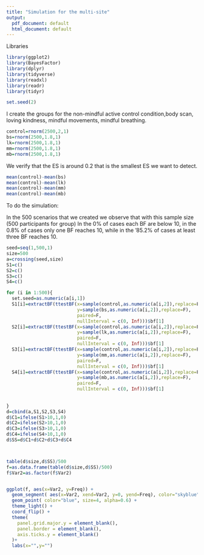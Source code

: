 ```yaml
---
title: "Simulation for the multi-site"
output:
  pdf_document: default
  html_document: default
---
```


Libraries
```r
library(ggplot2)
library(BayesFactor)
library(dplyr)
library(tidyverse)
library(readxl)
library(readr)
library(tidyr)
```

```r
set.seed(2)
```

I create the groups for the non-mindful active control condition,body scan, loving kindness, mindful movements, mindful breathing.
```r
control=rnorm(2500,2,1)
bs=rnorm(2500,1.8,1)
lk=rnorm(2500,1.8,1)
mm=rnorm(2500,1.8,1)
mb=rnorm(2500,1.8,1)
```

We verify that the ES is around 0.2 that is the smallest ES we want to detect. 
```r
mean(control)-mean(bs)
mean(control)-mean(lk)
mean(control)-mean(mm)
mean(control)-mean(mb)
```
To do the simulation:
\begin{enumerate}
\item I consider a sample of 500 (the N max we set for each group in the real experiment)
\item I set random seed from 1 to 500
\item For each random seed I compute the ttestBF in the four groups, random sampling 500 observations from that group
\item For each random seed I observe how many ttestBF reached the threeshold of 10
\end{enumerate}
In the 500 scenarios that we created we observe that with this sample size (500 participants for group) In the 0\% of cases each BF are below 10, in the 0.8\% of cases only one BF reaches 10, while in the '85.2% of cases at least three BF reaches 10.

```r
seed=seq(1,500,1)
size=500
a=crossing(seed,size)
S1=c()
S2=c()
S3=c()
S4=c()

for (i in 1:500){
  set.seed=as.numeric(a[i,1])
  S1[i]=extractBF(ttestBF(x=sample(control,as.numeric(a[i,2]),replace=F),
                          y=sample(bs,as.numeric(a[i,2]),replace=F),
                          paired=F,
                          nullInterval = c(0, Inf)))$bf[1]
  S2[i]=extractBF(ttestBF(x=sample(control,as.numeric(a[i,2]),replace=F),
                          y=sample(lk,as.numeric(a[i,2]),replace=F),
                          paired=F,
                          nullInterval = c(0, Inf)))$bf[1]
  S3[i]=extractBF(ttestBF(x=sample(control,as.numeric(a[i,2]),replace=F),
                          y=sample(mm,as.numeric(a[i,2]),replace=F),
                          paired=F,
                          nullInterval = c(0, Inf)))$bf[1]
  S4[i]=extractBF(ttestBF(x=sample(control,as.numeric(a[i,2]),replace=F),
                          y=sample(mb,as.numeric(a[i,2]),replace=F),
                          paired=F,
                          nullInterval = c(0, Inf)))$bf[1]
  
  
}
d=cbind(a,S1,S2,S3,S4)
d$C1=ifelse(S1>10,1,0)
d$C2=ifelse(S2>10,1,0)
d$C3=ifelse(S3>10,1,0)
d$C4=ifelse(S4>10,1,0)
d$SS=d$C1+d$C2+d$C3+d$C4



table(d$size,d$SS)/500
f=as.data.frame(table(d$size,d$SS)/500)
f$Var2=as.factor(f$Var2)


ggplot(f, aes(x=Var2, y=Freq)) +
  geom_segment( aes(x=Var2, xend=Var2, y=0, yend=Freq), color="skyblue") +
  geom_point( color="blue", size=4, alpha=0.6) +
  theme_light() +
  coord_flip() +
  theme(
    panel.grid.major.y = element_blank(),
    panel.border = element_blank(),
    axis.ticks.y = element_blank()
  )+
  labs(x="",y="")
```




